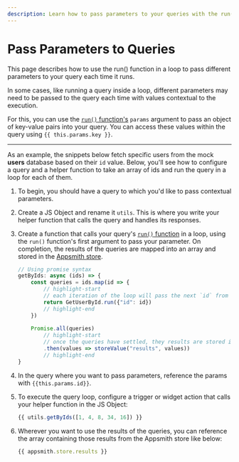 ```yaml
---
description: Learn how to pass parameters to your queries with the run() framework function.
---
```


# Pass Parameters to Queries

This page describes how to use the run() function in a loop to pass different parameters to your query each time it runs.

<VideoEmbed host="youtube" videoId="znaaDiQbAS8" title="How to pass parameters to an API call" caption="How to pass parameters to an API call"/>

In some cases, like running a query inside a loop, different parameters may need to be passed to the query each time with values contextual to the execution.

For this, you can use the [`run()` function's](/write-code/reference/query-object)  `params` argument to pass an object of key-value pairs into your query. You can access these values within the query using `{{ this.params.key }}`.

---

As an example, the snippets below fetch specific users from the mock **users** database based on their `id` value. Below, you'll see how to configure a query and a helper function to take an array of ids and run the query  in a loop for each of them.

1. To begin, you should have a query to which you'd like to pass contextual parameters.
1. Create a JS Object and rename it `utils`. This is where you write your helper function that calls the query and handles its responses.
1. Create a function that calls your query's [`run()` function](/write-code/reference/query-object) in a loop, using the `run()` function's first argument to pass your parameter. On completion, the results of the queries are mapped into an array and stored in the [Appsmith store](/write-code/reference/widget-actions/store-value).

    ```javascript
    // Using promise syntax
    getByIds: async (ids) => {
        const queries = ids.map(id => {
            // highlight-start
            // each iteration of the loop will pass the next `id` from the `ids` array.
            return GetUserById.run({"id": id})
            // highlight-end
        })
        
        Promise.all(queries)
            // highlight-start
            // once the queries have settled, they results are stored in an array in the Appsmith store.
            .then(values => storeValue("results", values))
            // highlight-end
    }
    ```

1. In the query where you want to pass parameters, reference the params with `{{this.params.id}}`.

1. To execute the query loop, configure a trigger or widget action that calls your helper function in the JS Object:

    ```javascript
    {{ utils.getByIds([1, 4, 8, 34, 16]) }}
    ```

1. Wherever you want to use the results of the queries, you can reference the array containing those results from the Appsmith store like below:

    ```javascript
    {{ appsmith.store.results }}
    ```